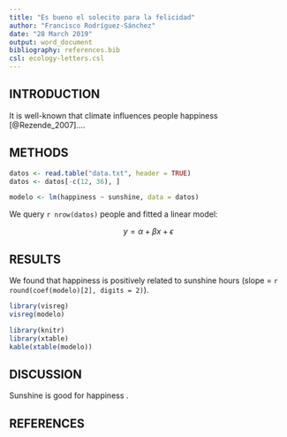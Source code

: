 ```yaml
---
title: "Es bueno el solecito para la felicidad"
author: "Francisco Rodríguez-Sánchez"
date: "28 March 2019"
output: word_document
bibliography: references.bib
csl: ecology-letters.csl
---
```


## INTRODUCTION

It is well-known that climate influences people happiness [@Rezende_2007]....

## METHODS

```r
datos <- read.table("data.txt", header = TRUE)
datos <- datos[-c(12, 36), ]
```

```r
modelo <- lm(happiness ~ sunshine, data = datos)
```

We query `r nrow(datos)` people and fitted a linear model:

$$
y = \alpha + \beta x + \epsilon 
$$


## RESULTS

We found that happiness is positively related to sunshine hours (slope = `r round(coef(modelo)[2], digits = 2)`).

```r
library(visreg)
visreg(modelo)
```

```r
library(knitr)
library(xtable)
kable(xtable(modelo))
```


## DISCUSSION

Sunshine is good for happiness .

## REFERENCES

